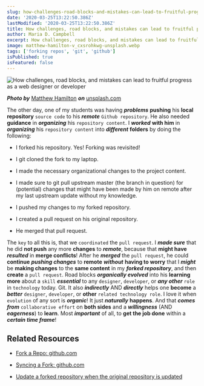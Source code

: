 ```yaml
---
slug: how-challenges-road-blocks-and-mistakes-can-lead-to-fruitful-progress-as-a-web-designer-or-developer
date: '2020-03-25T13:22:50.386Z'
lastModified: '2020-03-25T13:22:50.386Z'
title: How challenges, road blocks, and mistakes can lead to fruitful progress as a web designer or developer
author: Maria D. Campbell
excerpt: How challenges, road blocks, and mistakes can lead to fruitful progress as a web designer or developer.
image: matthew-hamilton-v_cxsrohkwg-unsplash.webp
tags: ['forking repos', 'git', 'github']
isPublished: true
isFeatured: false
---
```


![How challenges, road blocks, and mistakes can lead to fruitful progress as a web designer or developer](matthew-hamilton-v_cxsrohkwg-unsplash.webp)

***Photo by*** [Matthew Hamilton](https://unsplash.com/@thatsmrbio) ***on*** [unsplash.com](https://unsplash.com/photos/v_CxSroHKWg)

The other day, one of my students was having **_problems_** **pushing** his
**local repository** `source code` to his **_remote_** `Github repository`. He also needed **guidance** in **_organizing_** his `repository content`. I
**_worked_** **with him** in **_organizing_** his `repository content` into
**_different_** **folders** by doing the following:

-   I forked his repository. Yes! Forking was revisited!

-   I git cloned the fork to my laptop.

-   I made the necessary organizational changes to the project content.

-   I made sure to git pull upstream master (the branch in question) for
    (potential) changes that might have been made by him on remote after my last
    upstream update without my knowledge.

-   I pushed my changes to my forked repository.

-   I created a pull request on his original repository.

-   He merged that pull request.

The `key` to all this is, that we `coordinated` the `pull request`. I **_made sure_** that he did **not push** any more **changes** to **_remote_**, because that **might have** **_resulted_** in **merge conflicts**! After he **_merged_** the `pull request`, he could **continue** **_pushing changes_** to **remote**
**_without_** **having to worry** that I **_might_** be **making changes** to the **same content** in my **_forked repository_**, and then **create** a
`pull request`. Road blocks **_organically evolved_** into his **learning more** about a `skill` **_essential_** to any `designer`, `developer`, or **_any other_** `role` in `technology` today. Git. It also **_indirectly_** AND **_directly_** helps one **become** a **_better_** `designer`, `developer`, or **other** `related technology role`. I love it when `evolution` of any sort is **_organic_**! It just **_naturally_** **happens**. And that **_comes from_** `collaborative effort` on **both sides** and a **_willingness_** (AND **_eagerness_**) to **learn**. Most **_important_** of all, to **get the job done** within a **_certain time frame_**!

## Related Resources

-   [Fork a Repo: github.com](https://help.github.com/en/github/getting-started-with-github/fork-a-repo)

-   [Syncing a Fork: github.com](https://help.github.com/en/github/collaborating-with-issues-and-pull-requests/syncing-a-fork)

-   [Update a forked repository when the original repository is updated](https://github.community/t5/How-to-use-Git-and-GitHub/Update-a-forked-repository-when-the-original-repository-is/td-p/20980)